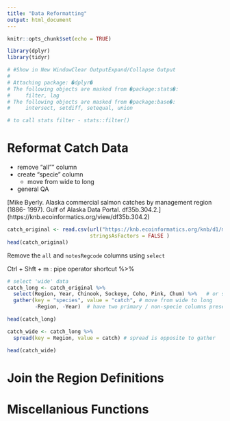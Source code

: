 ```yaml
---
title: "Data Reformatting"
output: html_document
---
```


```r
knitr::opts_chunk$set(echo = TRUE)
```

```r
library(dplyr)
library(tidyr)

# #Show in New WindowClear OutputExpand/Collapse Output
# 
# Attaching package: �dplyr�
# The following objects are masked from �package:stats�:
#     filter, lag
# The following objects are masked from �package:base�:
#     intersect, setdiff, setequal, union

# to call stats filter - stats::filter()
```

# Reformat Catch Data

* remove "all"" column
* create "specie" column
    - move from wide to long
* general QA

[Mike Byerly. Alaska commercial salmon catches by management region (1886- 1997). Gulf of Alaska Data Portal. df35b.304.2.] (https://knb.ecoinformatics.org/view/df35b.304.2)


```r
catch_original <- read.csv(url("https://knb.ecoinformatics.org/knb/d1/mn/v2/object/df35b.302.1", method = "libcurl"),
                           stringsAsFactors = FALSE )
head(catch_original)
```

Remove the `all` and `notesRegcode` columns using `select`

Ctrl + Shft + m : pipe operator shortcut %>%

```r
# select 'wide' data
catch_long <- catch_original %>% 
  select(Region, Year, Chinook, Sockeye, Coho, Pink, Chum) %>%   # or select(-All, -notesRegCode) select columns we want
  gather(key = "species", value = "catch", # move from wide to long
         -Region, -Year)  # have two primary / non-specie columns present in new table

head(catch_long)
```


```r
catch_wide <- catch_long %>% 
  spread(key = Region, value = catch) # spread is opposite to gather

head(catch_wide)

```







# Join the Region Definitions

# Miscellanious Functions


